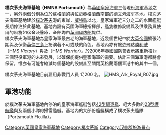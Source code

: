 {{noteTA
|T=zh:朴次茅斯海军基地; zh-hk:樸次茅夫海軍基地; zh-tw:樸資茅斯海軍基地;
|1=zh:朴次茅斯; zh-hk:樸次茅夫; zh-tw:樸資茅斯;
}}
{{unreferenced|time=2012-5-17}}
{{Infobox military structure
|name=樸資茅斯海軍基地
|location={{UK}}[[漢普郡|漢普郡]][[樸資茅斯|樸資茅斯]]
{{shipboxflag|UK|naval}}
|image=Aerial photograph of Portsmouth Dockyard taken during a Photex, taken from 2,000 feet. MOD 45144952.jpg
|image_size=350px
|caption= 樸資茅斯海軍基地
|type=[[軍港|軍港]]
|materials=
|built=15世紀
|used=15世紀至今
|controlledby=[[File:Naval_Ensign_of_the_United_Kingdom.svg|23px]] [[英國皇家海軍|英國皇家海軍]]
|garrison=樸資茅斯艦隊（Portsmouth Flotilla）
|past_commanders=海軍准將拉達金（{{lang|en|Tony Radakin}}，2011年10月上任）
|battles=
}}

'''樸次茅夫海軍基地（HMNB Portsmouth）'''為[[英國皇家海軍|英國皇家海軍]]三個現役[[海軍基地|海軍基地]]之一，另外兩個分別為位於[[蘇格蘭|蘇格蘭]]的{{Link-en|克萊德海軍基地|HMNB Clyde}}與位於[[英格蘭|英格蘭]]西南部的[[德文港海军基地|德文港海军基地]]。樸次茅夫海軍基地建於[[朴次茅斯|樸次茅夫]]港的東岸，[[威特島|威特島]]以北，皇家海軍近三分之二的水面艦艇長期停泊於此基地。基地內設有英國海軍總指揮部，艦隻維修設備與及供乘務員使用的設施如宿舍及醫療，全部均由[[英國國防部|英國國防部]]提供。
<br />
樸次茅夫海軍基地為皇家海軍最古老的海軍基地，近幾個世紀中於[[大英帝國|大英帝國]]擴張時期與及保衛[[英倫三島|英倫三島]]上扮演著不可或缺的角色。基地內亦有旅遊景點[[勝利號戰艦|勝利號]]（HMS ''Victory''）與及{{Link-en|戰士號戰艦|HMS Warrior (1860)|戰士號}}（HMS ''Warrior''）。於2006年英國國防部表示將重新檢討三個現役軍港的未來發展，以確保能提供皇家海軍的需要。估計三個海軍港都將會保留，惟亦有可能會縮減每個基地的設備甚至關閉英格蘭兩個軍港中的其中一個。
<br /><br />
樸次茅夫海軍基地目前雇用非戰鬥人員 17,200 名。
[[File:HMS_Ark_Royal_R07.jpg|thumb]]
== 軍港功能 ==
於樸次茅夫海軍基地內停泊的皇家海軍艦艇包括[[42型驅逐艦|42型驅逐艦]]、絕大多數的[[23型護航艦|23型護航艦]]與及兩個小隊的掃雷艦艇。基地內的大部份艦艇構成了樸次茅夫艦隊（Portsmouth Flotilla）。

[[Category:英國皇家海軍基地|Category:英國皇家海軍基地]]
[[Category:樸次茅斯|Category:樸次茅斯]]
[[Category:汉普郡旅游景点|Category:汉普郡旅游景点]]